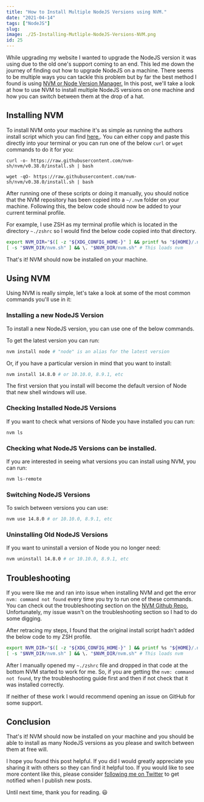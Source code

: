 ```yaml
---
title: "How to Install Multiple NodeJS Versions using NVM."
date: "2021-04-14"
tags: ["NodeJS"]
slug:
image: ./25-Installing-Mutliple-NodeJS-Versions-NVM.png
id: 25
---
```


While upgrading my website I wanted to upgrade the NodeJS version it was using due to the old one's support coming to an end. This led me down the journey of finding out how to upgrade NodeJS on a machine. There seems to be multiple ways you can tackle this problem but by far the best method I found is using [NVM or Node Version Manager.](https://github.com/nvm-sh/nvm) In this post, we'll take a look at how to use NVM to install multiple NodeJS versions on one machine and how you can switch between them at the drop of a hat.

## Installing NVM

To install NVM onto your machine it's as simple as running the authors install script which you can find [here.](https://github.com/nvm-sh/nvm/blob/v0.38.0/install.sh). You can either copy and paste this directly into your terminal or you can run one of the below `curl` or `wget` commands to do it for you:

```
curl -o- https://raw.githubusercontent.com/nvm-sh/nvm/v0.38.0/install.sh | bash

wget -qO- https://raw.githubusercontent.com/nvm-sh/nvm/v0.38.0/install.sh | bash
```

After running one of these scripts or doing it manually, you should notice that the NVM repository has been copied into a `~/.nvm` folder on your machine. Following this, the below code should now be added to your current terminal profile.

For example, I use ZSH as my terminal profile which is located in the directory `~./zshrc` so I would find the below code copied into that directory.

```bash
export NVM_DIR="$([ -z "${XDG_CONFIG_HOME-}" ] && printf %s "${HOME}/.nvm" || printf %s "${XDG_CONFIG_HOME}/nvm")"
[ -s "$NVM_DIR/nvm.sh" ] && \. "$NVM_DIR/nvm.sh" # This loads nvm
```

That's it! NVM should now be installed on your machine.

## Using NVM

Using NVM is really simple, let's take a look at some of the most common commands you'll use in it:

### Installing a new NodeJS Version

To install a new NodeJS version, you can use one of the below commands.

To get the latest version you can run:

```bash
nvm install node # "node" is an alias for the latest version
```

Or, if you have a particular version in mind that you want to install:

```bash
nvm install 14.8.0 # or 10.10.0, 8.9.1, etc
```

The first version that you install will become the default version of Node that new shell windows will use.

### Checking Installed NodeJS Versions

If you want to check what versions of Node you have installed you can run:

```bash
nvm ls
```

### Checking what NodeJS Versions can be installed.

If you are interested in seeing what versions you can install using NVM, you can run:

```bash
nvm ls-remote
```

### Switching NodeJS Versions

To swich between versions you can use:

```bash
nvm use 14.8.0 # or 10.10.0, 8.9.1, etc
```

### Uninstalling Old NodeJS Versions

If you want to uninstall a version of Node you no longer need:

```bash
nvm uninstall 14.8.0 # or 10.10.0, 8.9.1, etc
```

## Troubleshooting

If you were like me and ran into issue when installing NVM and get the error `nvm: command not found` every time you try to run one of these commands. You can check out the troubleshooting section on the [NVM Github Repo.](https://github.com/nvm-sh/nvm#additional-notes) Unfortunately, my issue wasn't on the troubleshooting section so I had to do some digging.

After retracing my steps, I found that the original install script hadn't added the below code to my ZSH profile.

```bash
export NVM_DIR="$([ -z "${XDG_CONFIG_HOME-}" ] && printf %s "${HOME}/.nvm" || printf %s "${XDG_CONFIG_HOME}/nvm")"
[ -s "$NVM_DIR/nvm.sh" ] && \. "$NVM_DIR/nvm.sh" # This loads nvm
```

After I manually opened my `~./zshrc` file and dropped in that code at the bottom NVM started to work for me. So, if you are getting the `nvm: command not found`, try the troubleshooting guide first and then if not check that it was installed correctly.

If neither of these work I would recommend opening an issue on GitHub for some support.

## Conclusion

That's it! NVM should now be installed on your machine and you should be able to install as many NodeJS versions as you please and switch between them at free will.

I hope you found this post helpful. If you did I would greatly appreciate you sharing it with others so they can find it helpful too. If you would like to see more content like this, please consider [following me on Twitter](https://twitter.com/MrConerMurphy) to get notified when I publish new posts.

Until next time, thank you for reading. 😃
